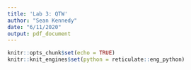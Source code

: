 ```yaml
---
title: 'Lab 3: QTW'
author: "Sean Kennedy"
date: "6/11/2020"
output: pdf_document
---
```


```r
knitr::opts_chunk$set(echo = TRUE)
knitr::knit_engines$set(python = reticulate::eng_python)
```

